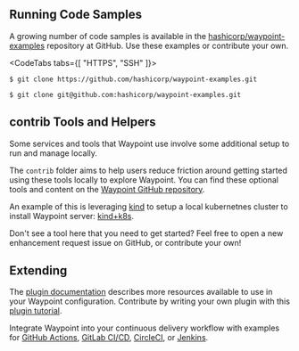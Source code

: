 ## Running Code Samples

A growing number of code samples is available in the [hashicorp/waypoint-examples](https://github.com/hashicorp/waypoint-examples) repository at GitHub. Use these examples or contribute your own.

<CodeTabs tabs={[ "HTTPS", "SSH" ]}>

```shell-session
$ git clone https://github.com/hashicorp/waypoint-examples.git
```

```shell-session
$ git clone git@github.com:hashicorp/waypoint-examples.git
```

</CodeTabs>

## contrib Tools and Helpers

Some services and tools that Waypoint use involve some additional setup to run and manage locally.

The `contrib` folder aims to help users reduce friction around getting started using these tools locally to explore Waypoint. You can find these optional tools and content on the [Waypoint GitHub repository](https://github.com/hashicorp/waypoint/tree/main/contrib).

An example of this is leveraging [kind](https://kind.sigs.k8s.io/) to setup a local kubernetnes cluster to install Waypoint server: [kind+k8s](https://github.com/hashicorp/waypoint/tree/main/contrib/serverinstall/kind-k8s).

Don't see a tool here that you need to get started? Feel free to open a new enhancement request issue on GitHub, or contribute your own!

## Extending

The [plugin documentation](/plugins) describes more resources available to use in your Waypoint configuration. Contribute by writing your own plugin with this [plugin tutorial](/docs/extending-waypoint/creating-plugins).

Integrate Waypoint into your continuous delivery workflow with examples for [GitHub Actions](/docs/automating-execution/github-actions), [GitLab CI/CD](/docs/automating-execution/gitlab-cicd), [CircleCI](/docs/automating-execution/circle-ci), or [Jenkins](/docs/automating-execution/jenkins).
